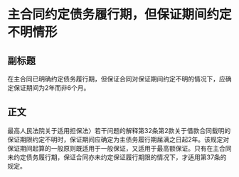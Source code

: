 # 主合同约定债务履行期，但保证期间约定不明情形
## 副标题
在主合同已明确约定债务履行期，但保证合同对保证期间约定不明的情况下，应确定保证期间为2年而非6个月。
## 正文
最高人民法院关于适用担保法〉若干问题的解释第32条第2款关于借款合同载明的保证期限约定不明时，保证期间应确定为主债务履行期届满之日起2年。该规定对保证期间起算的一般原则既适用于一般保证，又适用于最高额保证。只有在主合同未约定债务履行期，保证合同亦未约定保证履行期限的情况下，才适用第37条的规定。